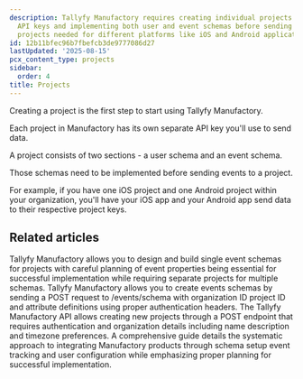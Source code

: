 ```yaml
---
description: Tallyfy Manufactory requires creating individual projects with unique
  API keys and implementing both user and event schemas before sending data with separate
  projects needed for different platforms like iOS and Android applications.
id: 12b11bfec96b7fbefcb3de9777086d27
lastUpdated: '2025-08-15'
pcx_content_type: projects
sidebar:
  order: 4
title: Projects
---
```


Creating a project is the first step to start using Tallyfy Manufactory.

Each project in Manufactory has its own separate API key you'll use to send data.

A project consists of two sections - a user schema and an event schema.

Those schemas need to be implemented before sending events to a project.

For example, if you have one iOS project and one Android project within your organization, you'll have your iOS app and your Android app send data to their respective project keys.



<PageTree />


## Related articles
<CardGrid>
<LinkTitleCard header="<b>Manufactory > Events</b>" href="/products/manufactory/events/" > Tallyfy Manufactory allows you to design and build single event schemas for projects with careful planning of event properties being essential for successful implementation while requiring separate projects for multiple schemas. </LinkTitleCard>
<LinkTitleCard header="<b>Events > Create events schema</b>" href="/products/manufactory/events/create_schema/" > Tallyfy Manufactory allows you to create events schemas by sending a POST request to /events/schema with organization ID project ID and attribute definitions using proper authentication headers. </LinkTitleCard>
<LinkTitleCard header="<b>Projects > Create a project</b>" href="/products/manufactory/projects/create_project/" > The Tallyfy Manufactory API allows creating new projects through a POST endpoint that requires authentication and organization details including name description and timezone preferences. </LinkTitleCard>
<LinkTitleCard header="<b>Manufactory > Implementation</b>" href="/products/manufactory/implementation/" > A comprehensive guide details the systematic approach to integrating Manufactory products through schema setup event tracking and user configuration while emphasizing proper planning for successful implementation. </LinkTitleCard>
</CardGrid>